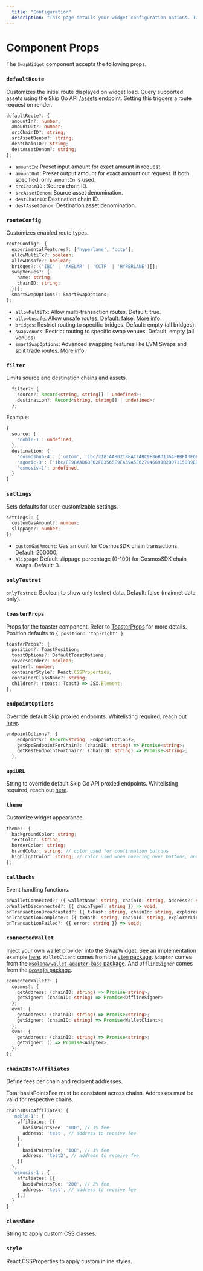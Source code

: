 ```yaml
---
  title: "Configuration"
  description: "This page details your widget configuration options. Tweak it to fit your exact user experience needs!"
---
```



# Component Props

The `SwapWidget` component accepts the following props.

### `defaultRoute`

Customizes the initial route displayed on widget load. Query supported assets using the Skip Go API [/assets](https://docs.skip.build/go/api-reference/prod/fungible/get-v2fungibleassets) endpoint. Setting this triggers a route request on render.

```ts
defaultRoute?: {
  amountIn?: number;
  amountOut?: number;
  srcChainID?: string;
  srcAssetDenom?: string;
  destChainID?: string;
  destAssetDenom?: string;
};
```

- `amountIn`: Preset input amount for exact amount in request.
- `amountOut`: Preset output amount for exact amount out request. If both specified, only `amountIn` is used.
- `srcChainID` : Source chain ID.
- `srcAssetDenom`: Source asset denomination.
- `destChainID`: Destination chain ID.
- `destAssetDenom`: Destination asset denomination.

### `routeConfig`

Customizes enabled route types.

```ts
routeConfig?: {
  experimentalFeatures?: ['hyperlane', 'cctp'];
  allowMultiTx?: boolean;
  allowUnsafe?: boolean;
  bridges?: ('IBC' | 'AXELAR' | 'CCTP' | 'HYPERLANE')[];
  swapVenues?: {
    name: string;
    chainID: string;
  }[];
  smartSwapOptions?: SmartSwapOptions;
};
```

- `allowMultiTx`: Allow multi-transaction routes. Default: true.
- `allowUnsafe`: Allow unsafe routes. Default: false. [More info](https://api-docs.skip.build/docs/allow_unsafe-preventing-handling-bad-execution).
- `bridges`: Restrict routing to specific bridges. Default: empty (all bridges).
- `swapVenues`: Restrict routing to specific swap venues. Default: empty (all venues).
- `smartSwapOptions`: Advanced swapping features like EVM Swaps and split trade routes. [More info](https://api-docs.skip.build/docs/smart-swap-options).

### `filter`

Limits source and destination chains and assets.

```ts
  filter?: {
    source?: Record<string, string[] | undefined>;
    destination?: Record<string, string[] | undefined>;
  };
```

Example: 

```ts
{
  source: {
    'noble-1': undefined,
  },
  destination: {
    'cosmoshub-4': ['uatom', 'ibc/2181AAB0218EAC24BC9F86BD1364FBBFA3E6E3FCC25E88E3E68C15DC6E752D86'],
    'agoric-3': ['ibc/FE98AAD68F02F03565E9FA39A5E627946699B2B07115889ED812D8BA639576A9'],
    'osmosis-1': undefined,
  }
}
```

### `settings`

Sets defaults for user-customizable settings.

```ts
settings?: {
  customGasAmount?: number; 
  slippage?: number;
};
```

- `customGasAmount`: Gas amount for CosmosSDK chain transactions. Default: 200000.
- `slippage`: Default slippage percentage (0-100) for CosmosSDK chain swaps. Default: 3.

### `onlyTestnet`

`onlyTestnet`: Boolean to show only testnet data. Default: false (mainnet data only).

### `toasterProps`

Props for the toaster component. Refer to [ToasterProps](https://react-hot-toast.com/docs/toast-options) for more details. Position defaults to `{ position: 'top-right' }`.

```ts
toasterProps?: {
  position?: ToastPosition;
  toastOptions?: DefaultToastOptions;
  reverseOrder?: boolean;
  gutter?: number;
  containerStyle?: React.CSSProperties;
  containerClassName?: string;
  children?: (toast: Toast) => JSX.Element;
};
```

### `endpointOptions`

Override default Skip proxied endpoints. Whitelisting required, reach out [here](https://skip.build/discord).

```ts
endpointOptions?: {
    endpoints?: Record<string, EndpointOptions>;
    getRpcEndpointForChain?: (chainID: string) => Promise<string>;
    getRestEndpointForChain?: (chainID: string) => Promise<string>;
  };
```

### `apiURL`

String to override default Skip Go API proxied endpoints. Whitelisting required, reach out [here](https://skip.build/discord).


### `theme`

Customize widget appearance.

```ts
theme?: {
  backgroundColor: string; 
  textColor: string; 
  borderColor: string;
  brandColor: string; // color used for confirmation buttons
  highlightColor: string; // color used when hovering over buttons, and in select chain/asset dropdown
};
```

### `callbacks`

Event handling functions.

```ts
onWalletConnected?: ({ walletName: string, chainId: string, address?: string }) => void;
onWalletDisconnected?: ({ chainType?: string }) => void;
onTransactionBroadcasted?: ({ txHash: string, chainId: string, explorerLink: string }) => void;
onTransactionComplete?: ({ txHash: string, chainId: string, explorerLink: string }) => void;
onTransactionFailed?: ({ error: string }) => void;
```

### `connectedWallet`

Inject your own wallet provider into the SwapWidget. See an implementation example [here](https://github.com/skip-mev/skip-go/blob/3a7dcadde0eb0604c795b6a3bc857e6d2209b7a7/examples/nextjs/pages/inject-wallet.tsx#L73).
`WalletClient` comes from the [`viem` package](https://viem.sh/docs/clients/wallet.html). `Adapter` comes from the [`@solana/wallet-adapter-base` package](https://solana.com/developers/cookbook/wallets/connect-wallet-react). And `OfflineSigner` comes from the [`@cosmjs` package](https://docs.keplr.app/api/cosmjs.html).

```ts
connectedWallet?: {
  cosmos?: {
    getAddress: (chainID: string) => Promise<string>;
    getSigner: (chainID: string) => Promise<OfflineSigner>
  };
  evm?: {
    getAddress: (chainID: string) => Promise<string>;
    getSigner: (chainID: string) => Promise<WalletClient>;
  };
  svm?: {
    getAddress: (chainID: string) => Promise<string>;
    getSigner: () => Promise<Adapter>;
  };
};
```

### `chainIDsToAffiliates`

Define fees per chain and recipient addresses.

<Info>
Total basisPointsFee must be consistent across chains. Addresses must be valid for respective chains.
</Info>

```ts
chainIDsToAffiliates: {
  'noble-1': {
    affiliates: [{
      basisPointsFee: '100', // 1% fee
      address: 'test', // address to receive fee
    },
    {
      basisPointsFee: '100', // 1% fee
      address: 'test2', // address to receive fee
    }]
  },
  'osmosis-1': {
    affiliates: [{
      basisPointsFee: '200', // 2% fee
      address: 'test', // address to receive fee
    },]
  }
}
```

### `className` 
 String to apply custom CSS classes.

### `style` 
React.CSSProperties to apply custom inline styles.
